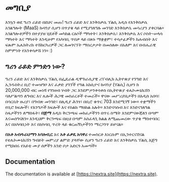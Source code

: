# መግቢያ
 
እንኳን ወደ ግሪን ራይድ በደህና መጡ! ግሪን ራይድ እና እንቅስቃሴ ፕልሲ አዲስ የእንቅስቃሴ አገልግሎት (MaaS) ኩባንያ ሲሆን በጥያቄ ላይ የሚያገለግሉ መንገድ እንቅስቃሴ መሳሪያን ያቀርባል። አገልግሎቶቻችን በተያያዘ ሂደቶች መካከል ርዕሶች ማካተት፣ እንቅስቃሴ፣ እንቅስቃሴ እና ሶስት-ሠላሳ ማካተት እና ማካተት እንዲሁም የአካባቢ ጥበቃ ላይ በጽኑ ማቋቋም፣ ተሳታፊዎችን ከሐብሰት እና ፍጹም ኤሌክትሪክ ተሽከርካሪዎች ጋር ለመገናኘት ማበረታታት በመሰለው በአለም እና በብሔራዊ ስምምነት የአንቀሳቃሽ ነን። :)

## ግሪን ራይድ ምንድን ነው?
ግሪን ራይድ እና እንቅስቃሴ ፕልሲ በፌዴራል ዲሞክራሲያዊ ሪፐብሊክ ኢትዮጵያ የንግድ እና ኢንዱስትሪ ቢሮ ተመዝግቦ እና ፈቃድ ያገኘች የግል አክሲዮና ኩባንያ (ፕልሲ) ሲሆን ከ 20,000,000 ብር መነሻ የገንዘብ ሃብት ጋር እንደምታንቀሳቀስ በኢትዮጵያ ቴሌኮሙኒኬሽን ባለሥልጣን ለግብር እና ሌሎች ሕጋዊ መስፈርቶች ተመራች። ዋናው መሥሪያቤታችን በአዲስ አበባ፣ በሳርቤት ዙሪያ፣ በግብጽ መንገድ፣ በሊዲያ ሕንፃ፣ በቢሮ ቁጥር 703 እንደሚገኝ ነው። ተቋማችን የቢሮ ክፍሎች፣ የእንግዶች ክፍሎች እና የስልክ ማዕከል አሉት። እንድናሳስብ እና እንድናገለግል ስፋታችንን ለማስፋት፣ **በጅማ** አዲስ ቅርንጫፍ መክፈታችንን በጥሩ ስሜት እንደምናውጃለን በጣም እናመሰግናለን። እንዲህም ቅርንጫፍ በዚህ በጣም አስፈላጊ ክልል ለሚጨመረው ጥያቄ ማስተባበር እና በአካባቢነት እና በአካባቢ ጥረት ላይ ቁርጠኝነታችንን ማረጋገጥ ይሆናል።

**በአቶ አብዱራህማን አባሎቢር** እና **አቶ ፈቃዴ አባዋሪ** ተመስርቶ እነርሱም በኢንተርናሽናል የቴሌኮሙኒኬሽን ግብይት መምሪያ ልምድ ያላቸው ሲሆን ግሪን ራይድ እና እንቅስቃሴ ፕልሲ እጅግ የሚከበሩ የአይቲ ሙያ ሰዎችን አንድ ቦታ አድርጎ አመጣች።


        






## Documentation

The documentation is available at [https://nextra.site](https://nextra.site).
